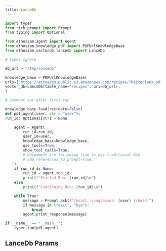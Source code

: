 ```yaml
---
title: LanceDb
---
```


<CodeGroup>

```python agent.py
import typer
from rich.prompt import Prompt
from typing import Optional

from ethosian.agent import Agent
from ethosian.knowledge.pdf import PDFUrlKnowledgeBase
from ethosian.vectordb.lancedb import LanceDb

# type: ignore

db_url = "/tmp/lancedb"

knowledge_base = PDFUrlKnowledgeBase(
urls=["https://ethosian-public.s3.amazonaws.com/recipes/ThaiRecipes.pdf"],
vector_db=LanceDb(table_name="recipes", uri=db_url),
)

# Comment out after first run

knowledge_base.load(recreate=False)
def pdf_agent(user: str = "user"):
run_id: Optional[str] = None

    agent = Agent(
        run_id=run_id,
        user_id=user,
        knowledge_base=knowledge_base,
        use_tools=True,
        show_tool_calls=True,
        # Uncomment the following line to use traditional RAG
        # add_references_to_prompt=True,
    )
    if run_id is None:
        run_id = agent.run_id
        print(f"Started Run: {run_id}\n")
    else:
        print(f"Continuing Run: {run_id}\n")

    while True:
        message = Prompt.ask(f"[bold] :sunglasses: {user} [/bold]")
        if message in ("exit", "bye"):
            break
        agent.print_response(message)

if __name__ == "__main__":
    typer.run(pdf_agent)
```

</CodeGroup>

## LanceDb Params

<Snippet file="vectordb_lancedb_params.mdx" />
